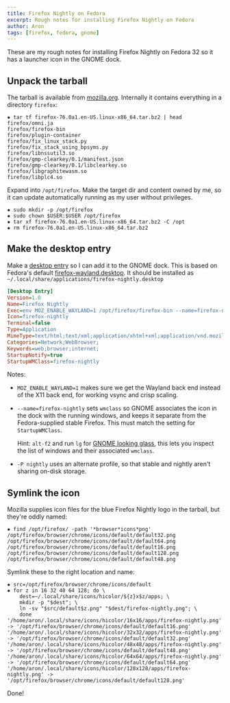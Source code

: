 ```yaml
---
title: Firefox Nightly on Fedora
excerpt: Rough notes for installing Firefox Nightly on Fedora
author: Aron
tags: [firefox, fedora, gnome]
---
```


These are my rough notes for installing Firefox Nightly on Fedora 32 so it has
a launcher icon in the GNOME dock.

## Unpack the tarball

The tarball is available from
[mozilla.org](https://www.mozilla.org/en-US/firefox/channel/desktop/).
Internally it contains everything in a directory `firefox`:

    ✸ tar tf firefox-76.0a1.en-US.linux-x86_64.tar.bz2 | head
    firefox/omni.ja
    firefox/firefox-bin
    firefox/plugin-container
    firefox/fix_linux_stack.py
    firefox/fix_stack_using_bpsyms.py
    firefox/libnssutil3.so
    firefox/gmp-clearkey/0.1/manifest.json
    firefox/gmp-clearkey/0.1/libclearkey.so
    firefox/libgraphitewasm.so
    firefox/libplc4.so

Expand into `/opt/firefox`. Make the target dir and content owned by me, so it
can update automatically running as my user without privileges.

    ✸ sudo mkdir -p /opt/firefox
    ✸ sudo chown $USER:$USER /opt/firefox
    ✸ tar xf firefox-76.0a1.en-US.linux-x86_64.tar.bz2 -C /opt
    ✸ rm firefox-76.0a1.en-US.linux-x86_64.tar.bz2

## Make the desktop entry

Make a [desktop entry](https://developer.gnome.org/desktop-entry-spec/) so I can
add it to the GNOME dock. This is based on Fedora's default
[firefox-wayland.desktop](https://src.fedoraproject.org/rpms/firefox/blob/master/f/firefox-wayland.desktop).
It should be installed as `~/.local/share/applications/firefox-nightly.desktop`

```ini
[Desktop Entry]
Version=1.0
Name=Firefox Nightly
Exec=env MOZ_ENABLE_WAYLAND=1 /opt/firefox/firefox-bin --name=firefox-nightly -P nightly %u
Icon=firefox-nightly
Terminal=false
Type=Application
MimeType=text/html;text/xml;application/xhtml+xml;application/vnd.mozilla.xul+xml;text/mml;x-scheme-handler/http;x-scheme-handler/https;
Categories=Network;WebBrowser;
Keywords=web;browser;internet;
StartupNotify=true
StartupWMClass=firefox-nightly
```

Notes:

  * `MOZ_ENABLE_WAYLAND=1` makes sure we get the Wayland back end instead of the
    X11 back end, for working vsync and crisp scaling.

  * `--name=firefox-nightly` sets `wmclass` so GNOME associates the icon
    in the dock with the running windows, and keeps it separate from the
    Fedora-supplied stable Firefox. This must match the setting for
    `StartupWMClass`.

    Hint: `alt-f2` and run `lg` for [GNOME looking
    glass](https://wiki.gnome.org/Projects/GnomeShell/LookingGlass), this lets
    you inspect the list of windows and their associated `wmclass`.

  * `-P nightly` uses an alternate profile, so that stable and nightly aren't
    sharing on-disk storage.

## Symlink the icon

Mozilla supplies icon files for the blue Firefox Nightly logo in the tarball,
but they're oddly named:

    ✸ find /opt/firefox/ -path '*browser*icons*png'
    /opt/firefox/browser/chrome/icons/default/default32.png
    /opt/firefox/browser/chrome/icons/default/default64.png
    /opt/firefox/browser/chrome/icons/default/default16.png
    /opt/firefox/browser/chrome/icons/default/default128.png
    /opt/firefox/browser/chrome/icons/default/default48.png

Symlink these to the right location and name:

    ✸ src=/opt/firefox/browser/chrome/icons/default
    ✸ for z in 16 32 48 64 128; do \
        dest=~/.local/share/icons/hicolor/${z}x$z/apps; \
        mkdir -p "$dest"; \
        ln -sv "$src/default$z.png" "$dest/firefox-nightly.png"; \
        done
    '/home/aron/.local/share/icons/hicolor/16x16/apps/firefox-nightly.png' -> '/opt/firefox/browser/chrome/icons/default/default16.png'
    '/home/aron/.local/share/icons/hicolor/32x32/apps/firefox-nightly.png' -> '/opt/firefox/browser/chrome/icons/default/default32.png'
    '/home/aron/.local/share/icons/hicolor/48x48/apps/firefox-nightly.png' -> '/opt/firefox/browser/chrome/icons/default/default48.png'
    '/home/aron/.local/share/icons/hicolor/64x64/apps/firefox-nightly.png' -> '/opt/firefox/browser/chrome/icons/default/default64.png'
    '/home/aron/.local/share/icons/hicolor/128x128/apps/firefox-nightly.png' -> '/opt/firefox/browser/chrome/icons/default/default128.png'

Done!
